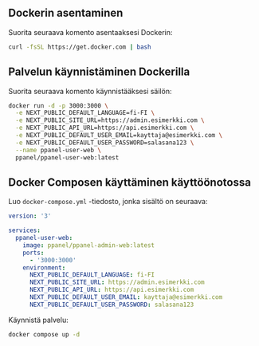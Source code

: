 ## Dockerin asentaminen

Suorita seuraava komento asentaaksesi Dockerin:

```bash
curl -fsSL https://get.docker.com | bash
```

## Palvelun käynnistäminen Dockerilla

Suorita seuraava komento käynnistääksesi säilön:

```bash
docker run -d -p 3000:3000 \
  -e NEXT_PUBLIC_DEFAULT_LANGUAGE=fi-FI \
  -e NEXT_PUBLIC_SITE_URL=https://admin.esimerkki.com \
  -e NEXT_PUBLIC_API_URL=https://api.esimerkki.com \
  -e NEXT_PUBLIC_DEFAULT_USER_EMAIL=kayttaja@esimerkki.com \
  -e NEXT_PUBLIC_DEFAULT_USER_PASSWORD=salasana123 \
  --name ppanel-user-web \
  ppanel/ppanel-user-web:latest
```

## Docker Composen käyttäminen käyttöönotossa

Luo `docker-compose.yml` -tiedosto, jonka sisältö on seuraava:

```yaml
version: '3'

services:
  ppanel-user-web:
    image: ppanel/ppanel-admin-web:latest
    ports:
      - '3000:3000'
    environment:
      NEXT_PUBLIC_DEFAULT_LANGUAGE: fi-FI
      NEXT_PUBLIC_SITE_URL: https://admin.esimerkki.com
      NEXT_PUBLIC_API_URL: https://api.esimerkki.com
      NEXT_PUBLIC_DEFAULT_USER_EMAIL: kayttaja@esimerkki.com
      NEXT_PUBLIC_DEFAULT_USER_PASSWORD: salasana123
```

Käynnistä palvelu:

```bash
docker compose up -d
```



<Giscus />

